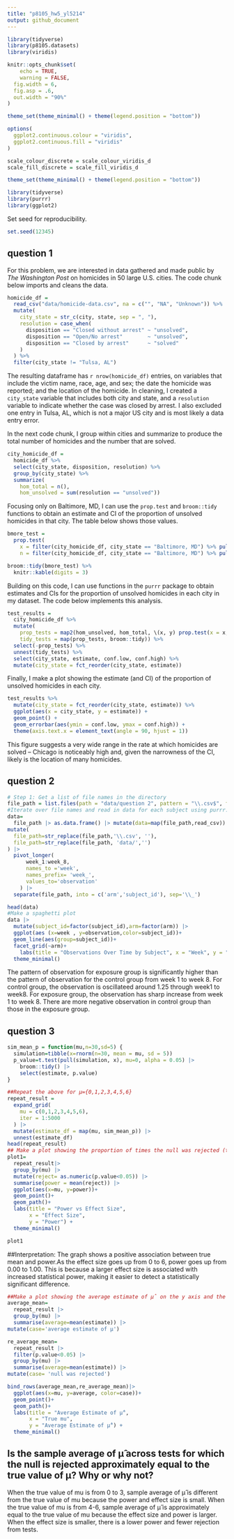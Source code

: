 ```yaml
---
title: "p8105_hw5_yl5214"
output: github_document
---
```


```r
library(tidyverse)
library(p8105.datasets)
library(viridis)

knitr::opts_chunk$set(
	echo = TRUE,
	warning = FALSE,
  fig.width = 6,
  fig.asp = .6,
  out.width = "90%"
)

theme_set(theme_minimal() + theme(legend.position = "bottom"))

options(
  ggplot2.continuous.colour = "viridis",
  ggplot2.continuous.fill = "viridis"
)

scale_colour_discrete = scale_colour_viridis_d
scale_fill_discrete = scale_fill_viridis_d

theme_set(theme_minimal() + theme(legend.position = "bottom"))
```

```r
library(tidyverse)
library(purrr)
library(ggplot2)

```


Set seed for reproducibility.

```r
set.seed(12345)
```

## question 1

For this problem, we are interested in data gathered and made public by _The Washington Post_ on homicides in 50 large U.S. cities. The code chunk below imports and cleans the data.

```r
homicide_df = 
  read_csv("data/homicide-data.csv", na = c("", "NA", "Unknown")) %>%
  mutate(
    city_state = str_c(city, state, sep = ", "),
    resolution = case_when(
      disposition == "Closed without arrest" ~ "unsolved",
      disposition == "Open/No arrest"        ~ "unsolved",
      disposition == "Closed by arrest"      ~ "solved"
    )
  ) %>% 
  filter(city_state != "Tulsa, AL") 
```

The resulting dataframe has `r nrow(homicide_df)` entries, on variables that include the victim name, race, age, and sex; the date the homicide was reported; and the location of the homicide. In cleaning, I created a `city_state` variable that includes both city and state, and a `resolution` variable to indicate whether the case was closed by arrest. I also excluded one entry in Tulsa, AL, which is not a major US city and is most likely a data entry error. 

In the next code chunk, I group within cities and summarize to produce the total number of homicides and the number that are solved. 

```r
city_homicide_df = 
  homicide_df %>% 
  select(city_state, disposition, resolution) %>% 
  group_by(city_state) %>% 
  summarize(
    hom_total = n(),
    hom_unsolved = sum(resolution == "unsolved"))
```

Focusing only on Baltimore, MD, I can use the `prop.test` and `broom::tidy` functions to obtain an estimate and CI of the proportion of unsolved homicides in that city. The table below shows those values.

```r
bmore_test = 
  prop.test(
    x = filter(city_homicide_df, city_state == "Baltimore, MD") %>% pull(hom_unsolved),
    n = filter(city_homicide_df, city_state == "Baltimore, MD") %>% pull(hom_total)) 

broom::tidy(bmore_test) %>% 
  knitr::kable(digits = 3)
```

Building on this code, I can use functions in the `purrr` package to obtain estimates and CIs for the proportion of unsolved homicides in each city in my dataset. The code below implements this analysis. 

```r
test_results = 
  city_homicide_df %>% 
  mutate(
    prop_tests = map2(hom_unsolved, hom_total, \(x, y) prop.test(x = x, n = y)),
    tidy_tests = map(prop_tests, broom::tidy)) %>% 
  select(-prop_tests) %>% 
  unnest(tidy_tests) %>% 
  select(city_state, estimate, conf.low, conf.high) %>% 
  mutate(city_state = fct_reorder(city_state, estimate))
```

Finally, I make a plot showing the estimate (and CI) of the proportion of unsolved homicides in each city.

```r
test_results %>% 
  mutate(city_state = fct_reorder(city_state, estimate)) %>% 
  ggplot(aes(x = city_state, y = estimate)) + 
  geom_point() + 
  geom_errorbar(aes(ymin = conf.low, ymax = conf.high)) + 
  theme(axis.text.x = element_text(angle = 90, hjust = 1))
```

This figure suggests a very wide range in the rate at which homicides are solved -- Chicago is noticeably high and, given the narrowness of the CI, likely is the location of many homicides. 


## question 2 

```r

# Step 1: Get a list of file names in the directory
file_path = list.files(path = "data/question 2", pattern = "\\.csv$", full.names = TRUE)
#Iterate over file names and read in data for each subject using purrr::map and saving the result as a new variable in the dataframe
data= 
  file_path |> as.data.frame() |> mutate(data=map(file_path,read_csv)) |> as.tibble() |> unnest() |> 
mutate(
  file_path=str_replace(file_path,'\\.csv', ''),
  file_path=str_replace(file_path, 'data/','')
) |>   
  pivot_longer(
      week_1:week_8,
      names_to ='week',
      names_prefix= 'week_',
      values_to='observation'
    ) |> 
  separate(file_path, into = c('arm','subject_id'), sep='\\_') 

head(data)
#Make a spaghetti plot
data |>
  mutate(subject_id=factor(subject_id),arm=factor(arm)) |>  
  ggplot(aes (x=week , y=observation,color=subject_id))+
  geom_line(aes(group=subject_id))+
  facet_grid(~arm)+
    labs(title = "Observations Over Time by Subject", x = "Week", y = "Observation")+
  theme_minimal()

```
The pattern of observation for exposure group is significantly higher than the pattern of observation for the control group from week 1 to week 8. For control group, the observation is oscillateed around 1.25 through week1 to week8. For exposure group, the observation has sharp increase from week 1 to week 8. There are more negative observation in control group than those in the exposure group.

## question 3
```r
sim_mean_p = function(mu,n=30,sd=5) {
  simulation=tibble(x=rnorm(n=30, mean = mu, sd = 5))
  p_value=t.test(pull(simulation, x), mu=0, alpha = 0.05) |> 
    broom::tidy() |> 
    select(estimate, p.value)
} 

##Repeat the above for μ={0,1,2,3,4,5,6}
repeat_result = 
  expand_grid(
    mu = c(0,1,2,3,4,5,6),
    iter = 1:5000
  ) |> 
  mutate(estimate_df = map(mu, sim_mean_p)) |> 
  unnest(estimate_df)
head(repeat_result)
## Make a plot showing the proportion of times the null was rejected (the power of the test) on the y axis and the true value of μ on the x axis.
plot1= 
  repeat_result|>
  group_by(mu) |> 
  mutate(reject= as.numeric(p.value<0.05)) |> 
  summarise(power = mean(reject)) |>
  ggplot(aes(x=mu, y=power))+
  geom_point()+
  geom_path()+
  labs(title = "Power vs Effect Size",
       x = "Effect Size",
       y = "Power") +
  theme_minimal()

plot1
```
##Interpretation:
The graph shows a positive association between true mean and power.As the effect size goes up from 0 to 6, power goes up from 0.00 to 1.00. This is because a larger effect size is associated with increased statistical power, making it easier to detect a statistically significant difference.

```r
##Make a plot showing the average estimate of μ̂ on the y axis and the true value of μ on the x axis. Make a second plot (or overlay on the first) the average estimate of μ̂ only in samples for which the null was rejected on the y axis and the true value of μ on the x axis.
average_mean=
  repeat_result |> 
  group_by(mu) |> 
  summarise(average=mean(estimate)) |> 
mutate(case='average estimate of μ')

re_average_mean=
  repeat_result |> 
  filter(p.value<0.05) |> 
  group_by(mu) |> 
  summarise(average=mean(estimate)) |> 
mutate(case= 'null was rejected')

bind_rows(average_mean,re_average_mean)|> 
  ggplot(aes(x=mu, y=average, color=case))+
  geom_point()+
  geom_path()+
  labs(title = "Average Estimate of μ̂",
       x = "True mu",
       y = "Average Estimate of μ̂") +
  theme_minimal()
```
## Is the sample average of μ̂ across tests for which the null is rejected approximately equal to the true value of μ? Why or why not?
When the true value of mu is from 0 to 3, sample average of μ̂ is different from the true value of mu because the power and effect size is small. When the true value of mu is from 4-6, sample average of μ̂ is approximately equal to the true value of mu because the effect size and power is larger. When the effect size is smaller, there is a lower power and fewer rejection from tests.

